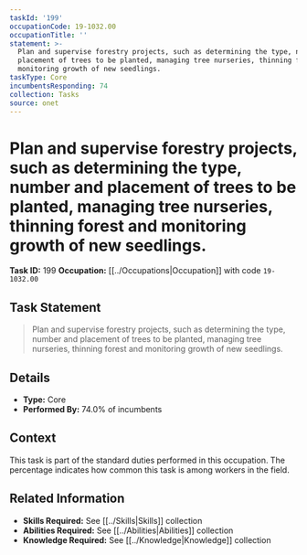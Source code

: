 ```yaml
---
taskId: '199'
occupationCode: 19-1032.00
occupationTitle: ''
statement: >-
  Plan and supervise forestry projects, such as determining the type, number and
  placement of trees to be planted, managing tree nurseries, thinning forest and
  monitoring growth of new seedlings.
taskType: Core
incumbentsResponding: 74
collection: Tasks
source: onet
---
```

# Plan and supervise forestry projects, such as determining the type, number and placement of trees to be planted, managing tree nurseries, thinning forest and monitoring growth of new seedlings.

**Task ID:** 199
**Occupation:** [[../Occupations|Occupation]] with code `19-1032.00`

## Task Statement

> Plan and supervise forestry projects, such as determining the type, number and placement of trees to be planted, managing tree nurseries, thinning forest and monitoring growth of new seedlings.

## Details

- **Type:** Core
- **Performed By:** 74.0% of incumbents

## Context

This task is part of the standard duties performed in this occupation. The percentage indicates how common this task is among workers in the field.

## Related Information

- **Skills Required:** See [[../Skills|Skills]] collection
- **Abilities Required:** See [[../Abilities|Abilities]] collection
- **Knowledge Required:** See [[../Knowledge|Knowledge]] collection
